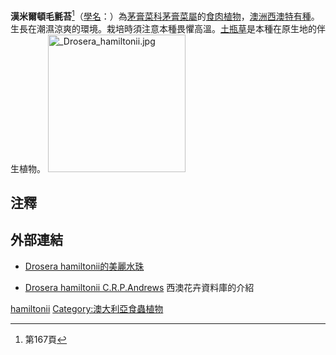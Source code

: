 {{Speciesbox
| image = Drosera_hamiltonii_fg01.JPG
| image_width = 250px
| taxon = Drosera hamiltonii
| authority = [[C.R.P.Andrews|C.R.P.Andrews]], 1899
}}
'''漢米爾頓毛氈苔'''<ref name="夏">{{cite book | author = 夏洛特 | year = 2007 | title = 食蟲植物觀賞與栽培圖鑑 | publisher = 商周出版 | isbn = 9789861248509}}第167頁</ref>（[[學名|學名]]：''{{lang|la|Drosera hamiltonii}}''）為[[茅膏菜科|茅膏菜科]][[茅膏菜屬|茅膏菜屬]]的[[食肉植物|食肉植物]]，[[澳洲|澳洲]][[西澳|西澳]][[特有種|特有種]]。生長在潮濕涼爽的環境。栽培時須注意本種畏懼高溫。[[土瓶草|土瓶草]]是本種在原生地的伴生植物。
[[File:_Drosera_hamiltonii.jpg|220px]]

== 注釋 ==
{{reflist}}

== 外部連結 ==
* {{zh}} [http://hkplants.com/viewthread.php?tid=9151&extra=page%3D2%26amp%3Bfilter%3Dtype%26amp%3Btypeid%3D25 Drosera hamiltonii的美麗水珠]{{dead link|date=2018年3月 |bot=InternetArchiveBot |fix-attempted=yes }}
* {{en}} [http://florabase.calm.wa.gov.au/browse/profile/3100 Drosera hamiltonii C.R.P.Andrews] 西澳花卉資料庫的介紹

{{Commons|Drosera hamiltonii}}
{{Taxonbar|from=Q310672}}

[[Category:茅膏菜屬|hamiltonii]]
[[Category:澳大利亞食蟲植物|Category:澳大利亞食蟲植物]]